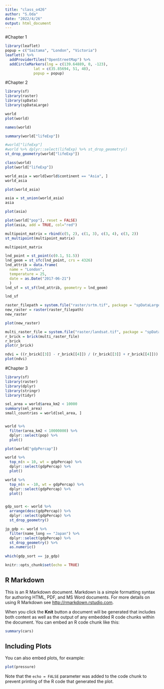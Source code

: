 ```yaml
---
title: "class_o426"
author: "S.Oda"
date: "2022/4/26"
output: html_document
---
```


#Chapter 1
```r
library(leaflet)
popup = c("Saitama", "London", "Victoria")
leaflet() %>%
  addProviderTiles("OpenStreetMap") %>%
  addCircleMarkers(lng = c(139.64889, 0, -123),
             lat = c(35.85694, 51, 48), 
             popup = popup)

```

#Chapter 2
```r
library(sf) 
library(raster)
library(spData)
library(spDataLarge)

```

```r

world
plot(world)

names(world)

summary(world["lifeExp"])

```

```r
#world["lifeExp"]
#world %>% dplyr::select(lifeExp) %>% st_drop_geometry()
st_drop_geometry(world["lifeExp"])

class(world)
plot(world["lifeExp"])

```

```r
world_asia = world[world$continent == "Asia", ]
world_asia

plot(world_asia)

asia = st_union(world_asia)
asia

plot(asia)

plot(world["pop"], reset = FALSE)
plot(asia, add = TRUE, col="red")

```

```r
multipoint_matrix = rbind(c(5, 2), c(1, 3), c(3, 4), c(3, 2))
st_multipoint(multipoint_matrix)

multipoint_matrix

```

```r
lnd_point = st_point(c(0.1, 51.5))
lnd_geom = st_sfc(lnd_point, crs = 4326)
lnd_attrib = data.frame(
  name = "London",
  temperature = 25,
  date = as.Date("2017-06-21")
  )
lnd_sf = st_sf(lnd_attrib, geometry = lnd_geom)

lnd_sf
```

```r
raster_filepath = system.file("raster/srtm.tif", package = "spDataLarge")
new_raster = raster(raster_filepath)
new_raster

plot(new_raster)

```

```r
multi_raster_file = system.file("raster/landsat.tif", package = "spDataLarge")
r_brick = brick(multi_raster_file)
r_brick
plot(r_brick)

```

```r
ndvi = ((r_brick[[3]] - r_brick[[4]]) / (r_brick[[3]] + r_brick[[4]]))
plot(ndvi)
```





#Chapter 3
```r
library(sf)
library(raster)
library(dplyr)
library(stringr)
library(tidyr)
```

```r
sel_area = world$area_km2 < 10000
summary(sel_area)
small_countries = world[sel_area, ]


world %>%
  filter(area_km2 < 10000000) %>%
  dplyr::select(pop) %>%
  plot()
```

```r
plot(world["gdpPercap"])

world %>%
  top_n(n = 10, wt = gdpPercap) %>%
  dplyr::select(gdpPercap) %>%
  plot()

world %>%
  top_n(n = -10, wt = gdpPercap) %>%
  dplyr::select(gdpPercap) %>%
  plot()


gdp_sort <- world %>%
  arrange(desc(gdpPercap)) %>%
  dplyr::select(gdpPercap) %>%
  st_drop_geometry()

jp_gdp <- world %>%
  filter(name_long == "Japan") %>%
  dplyr::select(gdpPercap) %>%
  st_drop_geometry() %>%
  as.numeric()
  
which(gdp_sort == jp_gdp)

```

```r
knitr::opts_chunk$set(echo = TRUE)
```

## R Markdown

This is an R Markdown document. Markdown is a simple formatting syntax for authoring HTML, PDF, and MS Word documents. For more details on using R Markdown see <http://rmarkdown.rstudio.com>.

When you click the **Knit** button a document will be generated that includes both content as well as the output of any embedded R code chunks within the document. You can embed an R code chunk like this:

```r
summary(cars)
```

## Including Plots

You can also embed plots, for example:

```r
plot(pressure)
```

Note that the `echo = FALSE` parameter was added to the code chunk to prevent printing of the R code that generated the plot.

